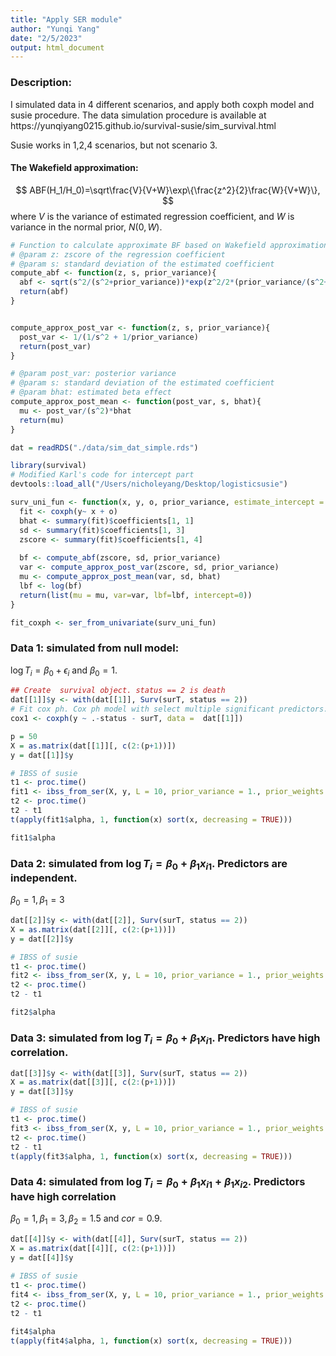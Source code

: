 ```yaml
---
title: "Apply SER module"
author: "Yunqi Yang"
date: "2/5/2023"
output: html_document
---
```

### Description:

I simulated data in 4 different scenarios, and apply both coxph model and susie procedure. The data simulation procedure is available at https://yunqiyang0215.github.io/survival-susie/sim_survival.html

Susie works in 1,2,4 scenarios, but not scenario 3. 


#### The Wakefield approximation:
$$
ABF(H_1/H_0)=\sqrt\frac{V}{V+W}\exp\{\frac{z^2}{2}\frac{W}{V+W}\},
$$
where $V$ is the variance of estimated regression coefficient, and $W$ is variance in the normal prior, $N(0,W)$. 

```r
# Function to calculate approximate BF based on Wakefield approximation
# @param z: zscore of the regression coefficient
# @param s: standard deviation of the estimated coefficient
compute_abf <- function(z, s, prior_variance){
  abf <- sqrt(s^2/(s^2+prior_variance))*exp(z^2/2*(prior_variance/(s^2+prior_variance)))
  return(abf)
}


compute_approx_post_var <- function(z, s, prior_variance){
  post_var <- 1/(1/s^2 + 1/prior_variance)
  return(post_var)
}

# @param post_var: posterior variance
# @param s: standard deviation of the estimated coefficient
# @param bhat: estimated beta effect
compute_approx_post_mean <- function(post_var, s, bhat){
  mu <- post_var/(s^2)*bhat
  return(mu)
}

```

```r
dat = readRDS("./data/sim_dat_simple.rds")

library(survival)
# Modified Karl's code for intercept part
devtools::load_all("/Users/nicholeyang/Desktop/logisticsusie")
```

```r
surv_uni_fun <- function(x, y, o, prior_variance, estimate_intercept = 0, ...){
  fit <- coxph(y~ x + o)
  bhat <- summary(fit)$coefficients[1, 1]
  sd <- summary(fit)$coefficients[1, 3]
  zscore <- summary(fit)$coefficients[1, 4]
  
  bf <- compute_abf(zscore, sd, prior_variance)
  var <- compute_approx_post_var(zscore, sd, prior_variance)
  mu <- compute_approx_post_mean(var, sd, bhat)
  lbf <- log(bf)
  return(list(mu = mu, var=var, lbf=lbf, intercept=0))
}

fit_coxph <- ser_from_univariate(surv_uni_fun)
```





### Data 1: simulated from null model:
$\log T_i =\beta_0+\epsilon_i$ and $\beta_0 = 1$.

```r
## Create  survival object. status == 2 is death
dat[[1]]$y <- with(dat[[1]], Surv(surT, status == 2))
# Fit cox ph. Cox ph model with select multiple significant predictors..
cox1 <- coxph(y ~ .-status - surT, data =  dat[[1]])

```


```r
p = 50
X = as.matrix(dat[[1]][, c(2:(p+1))])
y = dat[[1]]$y

# IBSS of susie
t1 <- proc.time()
fit1 <- ibss_from_ser(X, y, L = 10, prior_variance = 1., prior_weights = rep(1/p, p), tol = 1e-3, maxit = 500, estimate_intercept = TRUE, ser_function = fit_coxph)
t2 <- proc.time()
t2 - t1
t(apply(fit1$alpha, 1, function(x) sort(x, decreasing = TRUE)))
```

```r
fit1$alpha
```

### Data 2: simulated from $\log T_i=\beta_0 + \beta_1x_{i1}$. Predictors are independent. 

$\beta_0 = 1, \beta_1 = 3$
```r
dat[[2]]$y <- with(dat[[2]], Surv(surT, status == 2))
X = as.matrix(dat[[2]][, c(2:(p+1))])
y = dat[[2]]$y

# IBSS of susie
t1 <- proc.time()
fit2 <- ibss_from_ser(X, y, L = 10, prior_variance = 1., prior_weights = rep(1/p, p), tol = 1e-3, maxit = 500, estimate_intercept = TRUE, ser_function = fit_coxph)
t2 <- proc.time()
t2 - t1
```
```r
fit2$alpha
```


### Data 3: simulated from $\log T_i=\beta_0 + \beta_1x_{i1}$. Predictors have high correlation. 

```r
dat[[3]]$y <- with(dat[[3]], Surv(surT, status == 2))
X = as.matrix(dat[[3]][, c(2:(p+1))])
y = dat[[3]]$y

# IBSS of susie
t1 <- proc.time()
fit3 <- ibss_from_ser(X, y, L = 10, prior_variance = 1., prior_weights = rep(1/p, p), tol = 1e-3, maxit = 500, estimate_intercept = TRUE, ser_function = fit_coxph)
t2 <- proc.time()
t2 - t1
t(apply(fit3$alpha, 1, function(x) sort(x, decreasing = TRUE)))
```

### Data 4: simulated from $\log T_i=\beta_0 + \beta_1x_{i1} + \beta_1x_{i2}$. Predictors have high correlation

$\beta_0 = 1, \beta_1 = 3, \beta_2 = 1.5$ and $cor=0.9$.
```r
dat[[4]]$y <- with(dat[[4]], Surv(surT, status == 2))
X = as.matrix(dat[[4]][, c(2:(p+1))])
y = dat[[4]]$y
 
# IBSS of susie
t1 <- proc.time()
fit4 <- ibss_from_ser(X, y, L = 10, prior_variance = 1., prior_weights = rep(1/p, p), tol = 1e-3, maxit = 500, estimate_intercept = TRUE, ser_function = fit_coxph)
t2 <- proc.time()
t2 - t1

```

```r
fit4$alpha
t(apply(fit4$alpha, 1, function(x) sort(x, decreasing = TRUE)))
```


